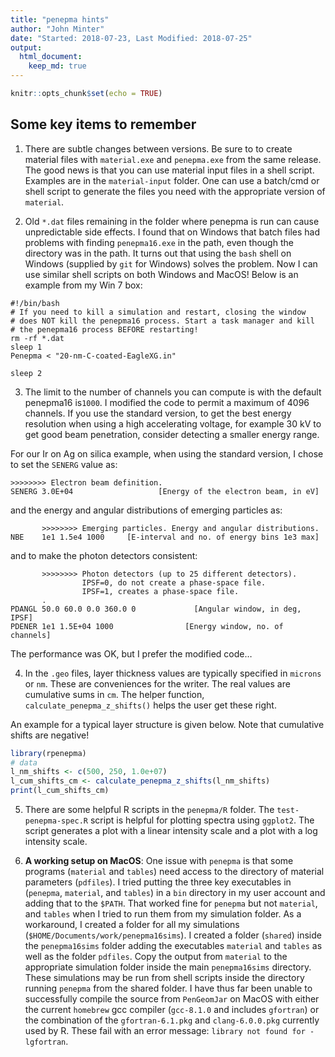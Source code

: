 ```yaml
---
title: "penepma hints"
author: "John Minter"
date: "Started: 2018-07-23, Last Modified: 2018-07-25"
output:
  html_document:
    keep_md: true
---
```


```r
knitr::opts_chunk$set(echo = TRUE)
```

## Some key items to remember

1. There are subtle changes between versions. Be sure to to create
material files with `material.exe` and `penepma.exe` from the same
release. The good news is that you can use material input files in
a shell script. Examples are in the `material-input` folder. One
can use a batch/cmd or shell script to generate the files you need
with the appropriate version of `material`.

2. Old `*.dat` files remaining in the folder where penepma is run
can cause unpredictable side effects. I found that on Windows that
batch files had problems with finding `penepma16.exe` in the path,
even though the directory was in the path. It turns out that using
the `bash` shell on Windows (supplied by `git` for Windows) solves
the problem. Now I can use similar shell scripts on both Windows
and MacOS! Below is an example from my Win 7 box:

```
#!/bin/bash
# If you need to kill a simulation and restart, closing the window
# does NOT kill the penepma16 process. Start a task manager and kill
# the penepma16 process BEFORE restarting!
rm -rf *.dat
sleep 1
Penepma < "20-nm-C-coated-EagleXG.in"

sleep 2
```

3. The limit to the number of channels you can compute is with
the default penepma16 is`1000`. I modified the code to permit a
maximum of 4096 channels. If you use the standard version, to get the
best energy resolution when using a high accelerating voltage, for
example 30 kV to get good beam penetration, consider detecting a
smaller energy range.

For our Ir on Ag on silica example, when using the standard version,
I chose to set the `SENERG` value as:

```
>>>>>>>> Electron beam definition.
SENERG 3.0E+04                   [Energy of the electron beam, in eV]
```

and the energy and angular distributions of emerging particles as:

```
       >>>>>>>> Emerging particles. Energy and angular distributions.
NBE    1e1 1.5e4 1000     [E-interval and no. of energy bins 1e3 max]
```

and to make the photon detectors consistent:

```
       >>>>>>>> Photon detectors (up to 25 different detectors).
                IPSF=0, do not create a phase-space file.
                IPSF=1, creates a phase-space file.
       .
PDANGL 50.0 60.0 0.0 360.0 0             [Angular window, in deg, IPSF]
PDENER 1e1 1.5E+04 1000                [Energy window, no. of channels]
```

The performance was OK, but I prefer the modified code...

4. In the `.geo` files, layer thickness values are typically specified
in `microns` or `nm`. These are conveniences for the writer. The real
values are cumulative sums in `cm`. The helper function,
`calculate_penepma_z_shifts()` helps the user get these right.

An example for a typical layer structure is given below. Note that
cumulative shifts are negative!

```r
library(rpenepma)
# data
l_nm_shifts <- c(500, 250, 1.0e+07)
l_cum_shifts_cm <- calculate_penepma_z_shifts(l_nm_shifts)
print(l_cum_shifts_cm)
```

5. There are some helpful R scripts in the `penepma/R` folder.
The `test-penepma-spec.R` script is helpful for plotting spectra
using `ggplot2`. The script generates a plot with a linear intensity
scale and a plot with a log intensity scale.

6. **A working setup on MacOS**: One issue with `penepma` is that some
programs (`material` and `tables`) need access to the directory of
material parameters (`pdfiles`). I tried putting the three key
executables in (`penepma`, `material`, and `tables`) in a `bin`
directory in my user account and adding that to the `$PATH`. That
worked fine for `penepma` but not `material`, and `tables` when
I tried to run them from my simulation folder. As a workaround,
I created a folder for all my simulations 
(`$HOME/Documents/work/penepma16sims`). I created a folder (`shared`)
inside the `penepma16sims` folder adding the executables  `material`
and `tables` as well as the folder `pdfiles`. Copy the output from
`material` to the appropriate simulation folder inside the main
`penepma16sims` directory. These simulations may be run from
shell scripts inside the directory running `penepma` from the shared
folder. I have thus far been unable to successfully compile the
source from `PenGeomJar` on MacOS with either the current 
`homebrew` gcc compiler (`gcc-8.1.0` and includes `gfortran`) or
the combination of the `gfortran-6.1.pkg` and `clang-6.0.0.pkg` 
currently used by R. These fail with an error message:
`library not found for -lgfortran`.






